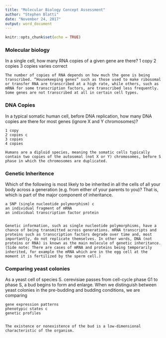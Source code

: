 ```yaml
---
title: "Molecular Biology Concept Assessment"
author: "Stephen Blatti"
date: "November 24, 2017"
output: word_document
---
```


```r
knitr::opts_chunk$set(echo = TRUE)
```
### Molecular biology
In a single cell, how many RNA copies of a given gene are there?
1 copy
2 copies
3 copies
varies correct

    The number of copies of RNA depends on how much the gene is being transcribed. “Housekeeping genes” such as those used to make ribosomal or transfer RNA are transcribed at a high rate, while others, such as mRNA for some transcription factors, are transcribed less frequently. Some genes are not transcribed at all in certain cell types.


### DNA Copies

In a typical somatic human cell, before DNA replication, how many DNA copies are there for most genes (ignore X and Y chromosomes)?
    
    1 copy
    2 copies c
    3 copies
    4 copies

    Humans are a diploid species, meaning the somatic cells typically contain two copies of the autosomal (not X or Y) chromosomes, before S phase in which the chromosomes are duplicated.

### Genetic Inheritence

Which of the following is most likely to be inherited in all the cells of all your body across a generation (e.g. from either of your parents to you)? That is, which is part of the major component of inheritance.

    a SNP (single nucleotide polymorphism) c
    an individual fragment of mRNA
    an individual transcription factor protein


    Genetic information, such as single nucleotide polymorphisms, have a chance of being transmitted across generations. mRNA transcripts and proteins such as transcription factors degrade over time and, most importantly, do not replicate themselves. In other words, DNA (not proteins or RNA) is known as the main molecule of genetic inheritance. (Side note: There are cases of mRNA and proteins being temporarily inherited, for example the mRNA which are in the egg cell at the moment it is fertilized by the sperm cell.)
    
### Comparing yeast colonies

As a yeast cell of species S. cerevisiae passes from cell-cycle phase G1 to phase S, a bud begins to form and enlarge. When we distinguish between yeast colonies in the pre-budding and budding conditions, we are comparing

    gene expression patterns
    phenotypic states c
    genetic profiles 


    The existence or nonexistence of the bud is a low-dimensional characteristic of the organism.
